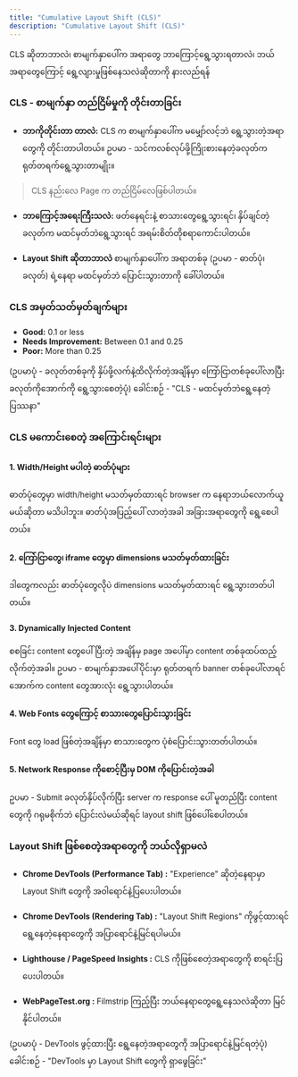 ```yaml
---
title: "Cumulative Layout Shift (CLS)"
description: "Cumulative Layout Shift (CLS)"
---
```



<Aside title="ရည်ရွယ်ချက်">
  CLS ဆိုတာဘာလဲ၊ စာမျက်နှာပေါ်က အရာတွေ ဘာကြောင့်ရွေ့သွားရတာလဲ၊ ဘယ်အရာတွေကြောင့် ရွေ့လျားမှုဖြစ်နေသလဲဆိုတာကို နားလည်ရန်
</Aside>

### CLS - စာမျက်နှာ တည်ငြိမ်မှုကို တိုင်းတာခြင်း
- **ဘာကိုတိုင်းတာ တာလဲ:** CLS က စာမျက်နှာပေါ်က မမျှော်လင့်ဘဲ ရွေ့သွားတဲ့အရာတွေကို တိုင်းတာပါတယ်။ 
ဥပမာ - သင်ကလစ်လုပ်ဖို့ကြိုးစားနေတဲ့ခလုတ်က ရုတ်တရက်ရွေ့သွားတာမျိုး။ 
> CLS နည်းလေ Page က တည်ငြိမ်လေဖြစ်ပါတယ်။

- **ဘာကြောင့်အရေးကြီးသလဲ:**
ဖတ်နေရင်းနဲ့ စာသားတွေရွေ့သွားရင်၊ နှိပ်ချင်တဲ့ခလုတ်က မထင်မှတ်ဘဲရွေ့သွားရင် အရမ်းစိတ်တိုစရာကောင်းပါတယ်။

- **Layout Shift ဆိုတာဘာလဲ**
စာမျက်နှာပေါ်က အရာတစ်ခု (ဥပမာ - ဓာတ်ပုံ၊ ခလုတ်) ရဲ့နေရာ မထင်မှတ်ဘဲ ပြောင်းသွားတာကို ခေါ်ပါတယ်။

### CLS အမှတ်သတ်မှတ်ချက်များ
- **Good:** 0.1 or less
- **Needs Improvement:** Between 0.1 and 0.25
- **Poor:** More than 0.25

(ဥပမာပုံ - ခလုတ်တစ်ခုကို နှိပ်ဖို့လက်နဲ့ထိလိုက်တဲ့အချိန်မှာ ကြော်ငြာတစ်ခုပေါ်လာပြီး ခလုတ်ကိုအောက်ကို ရွေ့သွားစေတဲ့ပုံ)
ခေါင်းစဉ် - "CLS - မထင်မှတ်ဘဲရွေ့နေတဲ့ပြဿနာ"

### CLS မကောင်းစေတဲ့ အကြောင်းရင်းများ
#### 1. Width/Height မပါတဲ့ ဓာတ်ပုံများ
ဓာတ်ပုံတွေမှာ width/height မသတ်မှတ်ထားရင် browser က နေရာဘယ်လောက်ယူမယ်ဆိုတာ မသိပါဘူး။ ဓာတ်ပုံအပြည့်ပေါ် လာတဲ့အခါ အခြားအရာတွေကို ရွေ့စေပါတယ်။

#### 2. ကြော်ငြာတွေ၊ iframe တွေမှာ dimensions မသတ်မှတ်ထားခြင်း
ဒါတွေကလည်း ဓာတ်ပုံတွေလိုပဲ dimensions မသတ်မှတ်ထားရင် ရွေ့သွားတတ်ပါတယ်။

#### 3. Dynamically Injected Content
စစခြင်း content တွေပေါ်ပြီးတဲ့ အချိန်မှ page အပေါ်မှာ content တစ်ခုထပ်ထည့်လိုက်တဲ့အခါ။
ဥပမာ - စာမျက်နှာအပေါ်ပိုင်းမှာ ရုတ်တရက် banner တစ်ခုပေါ်လာရင် အောက်က content တွေအားလုံး ရွေ့သွားပါတယ်။

#### 4. Web Fonts တွေကြောင့် စာသားတွေပြောင်းသွားခြင်း
Font တွေ load ဖြစ်တဲ့အချိန်မှာ စာသားတွေက ပုံစံပြောင်းသွားတတ်ပါတယ်။

#### 5. Network Response ကိုစောင့်ပြီးမှ DOM ကိုပြောင်းတဲ့အခါ
ဥပမာ - Submit ခလုတ်နှိပ်လိုက်ပြီး server က response ပေါ် မူတည်ပြီး content တွေကို ဂရုမစိုက်ဘဲ ပြောင်းလဲမယ်ဆိုရင် layout shift ဖြစ်ပေါ်စေပါတယ်။

### Layout Shift ဖြစ်စေတဲ့အရာတွေကို ဘယ်လိုရှာမလဲ
- **Chrome DevTools (Performance Tab) :**
"Experience" ဆိုတဲ့နေရာမှာ Layout Shift တွေကို အဝါရောင်နဲ့ပြပေးပါတယ်။

- **Chrome DevTools (Rendering Tab) :**
"Layout Shift Regions" ကိုဖွင့်ထားရင် ရွေ့နေတဲ့နေရာတွေကို အပြာရောင်နဲ့မြင်ရပါမယ်။

- **Lighthouse / PageSpeed Insights :**
CLS ကိုဖြစ်စေတဲ့အရာတွေကို စာရင်းပြပေးပါတယ်။

- **WebPageTest.org :**
Filmstrip ကြည့်ပြီး ဘယ်နေရာတွေရွေ့နေသလဲဆိုတာ မြင်နိုင်ပါတယ်။

(ဥပမာပုံ - DevTools ဖွင့်ထားပြီး ရွေ့နေတဲ့အရာတွေကို အပြာရောင်နဲ့မြင်ရတဲ့ပုံ)
ခေါင်းစဉ် - "DevTools မှာ Layout Shift တွေကို ရှာဖွေခြင်း"